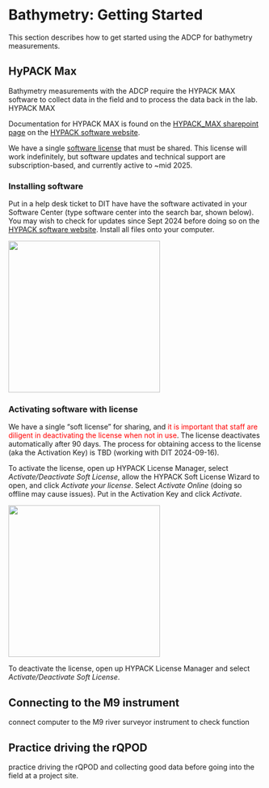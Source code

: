 # Bathymetry: Getting Started

This section describes how to get started using the ADCP for bathymetry measurements.

## HyPACK Max

Bathymetry measurements with the ADCP require the HYPACK MAX software to collect data in the field and to process the data back in the lab. HYPACK MAX

Documentation for HYPACK MAX is found on the [HYPACK_MAX sharepoint page](https://cawaterboards.sharepoint.com/:f:/r/sites/WB-DWR-UASProgram/Shared%20Documents/01-Equipment/03-Manuals%20%26%20Instructions/Sontek_River_Surveyor_(ADCP)/Software/HYPACK_MAX%20(bathymetric)?csf=1&web=1&e=dSpyUG) on the [HYPACK software website](https://www.xylem.com/en-us/brands/hypack/products/hypack-max/).

We have a single [software license](#hypacklicense) that must be shared. This license will work indefinitely, but software updates and technical support are subscription-based, and currently active to \~mid 2025.

### Installing software {#installhypack}

Put in a help desk ticket to DIT have have the software activated in your Software Center (type software center into the search bar, shown below). You may wish to check for updates since Sept 2024 before doing so on the [HYPACK software website](https://www.xylem.com/en-us/brands/hypack/products/hypack-max/). Install all files onto your computer.

![](../images/softwarecenter.png){width="300"}

### Activating software with license {#hypacklicense}

We have a single "soft license" for sharing, and [it is important that staff are diligent in deactivating the license when not in use]{style="color:red;"}. The license deactivates automatically after 90 days. The process for obtaining access to the license (aka the Activation Key) is TBD (working with DIT 2024-09-16).

To activate the license, open up HYPACK License Manager, select *Activate/Deactivate Soft License*, allow the HYPACK Soft License Wizard to open, and click *Activate your license*. Select *Activate Online* (doing so offline may cause issues). Put in the Activation Key and click *Activate*.

![](../images/Activate_Hypack.png){width="300"}

To deactivate the license, open up HYPACK License Manager and select *Activate/Deactivate Soft License*.

## Connecting to the M9 instrument

connect computer to the M9 river surveyor instrument to check function

## Practice driving the rQPOD

practice driving the rQPOD and collecting good data before going into the field at a project site.
